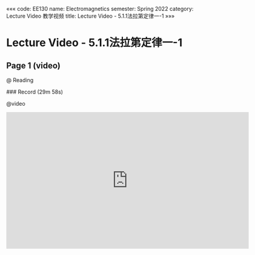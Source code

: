 «««
code: EE130
name: Electromagnetics
semester: Spring 2022
category: Lecture Video 教学视频
title: Lecture Video - 5.1.1法拉第定律一-1
»»»

# Lecture Video - 5.1.1法拉第定律一-1

## Page 1 (video)

@ Reading

<div class="markdown-body">
### Record (29m 58s)
</div>

@video

<iframe src="https://sbbrisk.com/e/vm015qd4osme.html" frameborder=0 marginwidth=0 marginheight=0 scrolling=no width=640 height=360 allowfullscreen></iframe>
